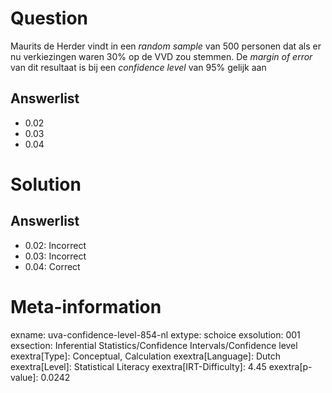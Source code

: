 Question
========

Maurits de Herder vindt in een *random sample* van 500 personen dat als
er nu verkiezingen waren 30% op de VVD zou stemmen. De *margin of error*
van dit resultaat is bij een *confidence level* van 95% gelijk aan

Answerlist
----------

* 0.02
* 0.03
* 0.04

Solution
========

Answerlist
----------

* 0.02: Incorrect
* 0.03: Incorrect
* 0.04: Correct

Meta-information
================
exname: uva-confidence-level-854-nl
extype: schoice
exsolution: 001
exsection: Inferential Statistics/Confidence Intervals/Confidence level
exextra[Type]: Conceptual, Calculation
exextra[Language]: Dutch
exextra[Level]: Statistical Literacy
exextra[IRT-Difficulty]: 4.45
exextra[p-value]: 0.0242
